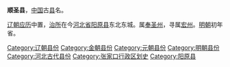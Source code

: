'''顺圣县'''，[[中国|中国]]古[[县|县]]名。

[[辽朝|辽朝]][[應曆|应历]]中置，[[治所|治所]]在今[[河北省|河北省]][[阳原县|阳原县]]东北东城。属[[奉聖州|奉圣州]]，寻属[[宏州|宏州]]。[[明朝|明朝]]初年省。

{{河北行政区划小作品}}
[[Category:辽朝县份|Category:辽朝县份]]
[[Category:金朝县份|Category:金朝县份]]
[[Category:元朝县份|Category:元朝县份]]
[[Category:明朝县份|Category:明朝县份]]
[[Category:河北古代县份|Category:河北古代县份]]
[[Category:张家口行政区划史|Category:张家口行政区划史]]
[[Category:阳原县|Category:阳原县]]